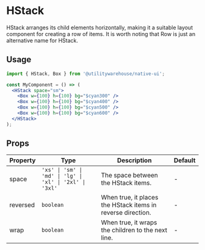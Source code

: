
<Meta title="Components / HStack" />

# HStack

HStack arranges its child elements horizontally, making it a suitable layout component for creating a row of items. It is worth noting that Row is just an alternative name for HStack.

## Usage

<UsageWrap>
  <Center>
    <HStack space="sm">
      <Box w={100} h={100} bg="$cyan300" />
      <Box w={100} h={100} bg="$cyan400" />
      <Box w={100} h={100} bg="$cyan500" />
      <Box w={100} h={100} bg="$cyan600" />
    </HStack>
  </Center>
</UsageWrap>

```jsx
import { HStack, Box } from '@utilitywarehouse/native-ui';

const MyComponent = () => (
  <HStack space="sm">
    <Box w={100} h={100} bg="$cyan300" />
    <Box w={100} h={100} bg="$cyan400" />
    <Box w={100} h={100} bg="$cyan500" />
    <Box w={100} h={100} bg="$cyan600" />
  </HStack>
);
```

## Props

| Property | Type                                                     | Description                                                 | Default |
| -------- | -------------------------------------------------------- | ----------------------------------------------------------- | ------- |
| space    | `'xs' \| 'sm' \| 'md' \| 'lg' \| 'xl' \| '2xl' \| '3xl'` | The space between the HStack items.                         | -       |
| reversed | `boolean`                                                | When true, it places the HStack items in reverse direction. | -       |
| wrap     | `boolean`                                                | When true, it wraps the children to the next line.          | -       |
